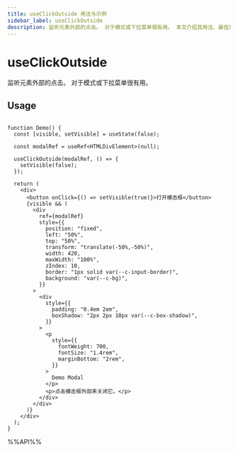 ```yaml
---
title: useClickOutside 用法与示例
sidebar_label: useClickOutside
description: 监听元素外部的点击。 对于模式或下拉菜单很有用。 本文介绍其用法、最佳实践与代码示例。
---
```

# useClickOutside

监听元素外部的点击。 对于模式或下拉菜单很有用。


## Usage

```tsx live

function Demo() {
  const [visible, setVisible] = useState(false);

  const modalRef = useRef<HTMLDivElement>(null);

  useClickOutside(modalRef, () => {
    setVisible(false);
  });

  return (
    <div>
      <button onClick={() => setVisible(true)}>打开模态框</button>
      {visible && (
        <div
          ref={modalRef}
          style={{
            position: "fixed",
            left: "50%",
            top: "50%",
            transform: "translate(-50%,-50%)",
            width: 420,
            maxWidth: "100%",
            zIndex: 10,
            border: "1px solid var(--c-input-border)",
            background: "var(--c-bg)",
          }}
        >
          <div
            style={{
              padding: "0.4em 2em",
              boxShadow: "2px 2px 10px var(--c-box-shadow)",
            }}
          >
            <p
              style={{
                fontWeight: 700,
                fontSize: "1.4rem",
                marginBottom: "2rem",
              }}
            >
              Demo Modal
            </p>
            <p>点击模态框外部来关闭它。</p>
          </div>
        </div>
      )}
    </div>
  );
}

```

%%API%%